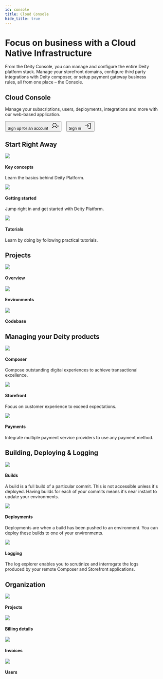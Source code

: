 ```yaml
---
id: console
title: Cloud Console
hide_title: true
---
```







<h1 className="headline mb20">Focus on business with a Cloud Native Infrastructure</h1>
<p className="desc pb20">
From the Deity Console, you can manage and configure the entire Deity platform stack. Manage your storefront domains, configure third party integrations with Deity composer, or setup payment gateway business rules, all from one place – the Console.
</p>


<div className="mb100">
	<Card isPadding={false}>
	  <div className="flex">
	    <CardContent>
	      <h2>Cloud Console</h2>
	      <div className="mb20">
	        <p >
	         Manage your subscriptions, users, deployments, integrations and more with our web-based application.
	        </p>
	      </div>  
	      <Button variant="contained" size="medium" href="https://console.deity.cloud/signup" target="_blank">
	          Sign up for an account &nbsp;
	          <svg width="25" height="25" viewBox="0 0 25 25" fill="none" xmlns="http://www.w3.org/2000/svg">
				<path d="M19.5312 13.2812H24.2188" stroke="currentColor" stroke-width="1.5" stroke-linecap="round" stroke-linejoin="round"/>
				<path d="M21.875 10.9375V15.625" stroke="currentColor" stroke-width="1.5" stroke-linecap="round" stroke-linejoin="round"/>
				<path d="M10.5469 15.625C13.7829 15.625 16.4062 13.0017 16.4062 9.76562C16.4062 6.52958 13.7829 3.90625 10.5469 3.90625C7.31083 3.90625 4.6875 6.52958 4.6875 9.76562C4.6875 13.0017 7.31083 15.625 10.5469 15.625Z" stroke="currentColor" stroke-width="1.5" stroke-miterlimit="10"/>
				<path d="M2.16797 19.5314C3.19459 18.3078 4.47673 17.3239 5.92428 16.6489C7.37183 15.9738 8.94966 15.624 10.5469 15.624C12.1441 15.624 13.7219 15.9738 15.1695 16.6489C16.617 17.3239 17.8992 18.3078 18.9258 19.5314" stroke="currentColor" stroke-width="1.5" stroke-linecap="round" stroke-linejoin="round"/>
				</svg>
	       </Button>&nbsp; &nbsp; 
	      <Button variant="outlined" size="medium" href="https://console.deity.cloud" target="_blank">
	         Sign in &nbsp;
	      	<svg width="25" height="25" viewBox="0 0 25 25" fill="none" xmlns="http://www.w3.org/2000/svg">
			<path d="M9.17969 16.6016L13.2812 12.5L9.17969 8.39844" stroke="currentColor" stroke-width="1.5" stroke-linecap="round" stroke-linejoin="round"/>
			<path d="M2.34375 12.5H13.2812" stroke="currentColor" stroke-width="1.5" stroke-linecap="round" stroke-linejoin="round"/>
			<path d="M13.2812 3.90625H18.75C18.9572 3.90625 19.1559 3.98856 19.3024 4.13507C19.4489 4.28159 19.5312 4.4803 19.5312 4.6875V20.3125C19.5312 20.5197 19.4489 20.7184 19.3024 20.8649C19.1559 21.0114 18.9572 21.0938 18.75 21.0938H13.2812" stroke="currentColor" stroke-width="1.5" stroke-linecap="round" stroke-linejoin="round"/>
			</svg>
			</Button>
	    </CardContent>
	  </div>
	</Card>
</div>


## Start Right Away
<div className="flex mb100 brighten">
  <Card to="/docs/console/key-concepts">
    <img src="/img/icons/info.svg" />
    <h4>Key concepts</h4>
    <p>Learn the basics behind Deity Platform.</p>
  </Card>
  <Card to="/docs/console/getting-started/sign-up">
    <img src="/img/icons/lightning.svg" />
    <h4>Getting started</h4>
    <p>Jump right in and get started with Deity Platform.</p>
  </Card>
  <Card to="/docs/platform/support/tutorials">
    <img src="/img/icons/lightbulb.svg" />
    <h4>Tutorials</h4>
    <p>Learn by doing by following practical tutorials.</p>
  </Card>
</div>



## Projects
<div className="flex mb80 brighten">
  <Card to="/docs/console/project-settings/overview">
    <img src="/img/icons/folders.svg" />
    <h4>Overview</h4>
    <p></p>
  </Card>
  <Card to="/docs/console/project-settings/environments">
    <img src="/img/icons/cloud.svg" />
    <h4>Environments</h4>
    <p></p>
  </Card>
  <Card to="/docs/console/project-settings/codebase">
    <img src="/img/icons/gitfork.svg" />
    <h4>Codebase</h4>
    <p></p>
  </Card>
</div>


## Managing your Deity products
<div className="flex mb100 brighten">
  <Card to="/docs/console/composer">
    <img src="/img/icons/ticker.svg" />
    <h4>Composer</h4>
    <p>Compose outstanding digital experiences to achieve transactional excellence.</p>
  </Card>
  <Card to="/docs/console/storefront">
    <img src="/img/icons/shop.svg" />
    <h4>Storefront</h4>
    <p>Focus on customer experience to exceed expectations.</p>
  </Card>
  <Card to="/docs/console/payments">
    <img src="/img/icons/coins.svg" />
    <h4>Payments</h4>
    <p>Integrate multiple payment service providers to use any payment method.</p>
  </Card>
</div>

## Building, Deploying & Logging
<div className="flex mb80 brighten">
  <Card to="/docs/console/builds-deployments/builds">
    <img src="/img/icons/cpu.svg" />
    <h4>Builds</h4>
    <p>A build is a full build of a particular commit. This is not accessible unless it's deployed. Having builds for each of your commits means it's near instant to update your environments.</p>
  </Card>
  <Card to="/docs/console/builds-deployments/deployments">
    <img src="/img/icons/deployment.svg" />
    <h4>Deployments</h4>
    <p>Deployments are when a build has been pushed to an environment. You can deploy these builds to one of your environments.</p>
  </Card>
  <Card to="/docs/console/logs/log-entries">
    <img src="/img/icons/bug.svg" />
    <h4>Logging</h4>
    <p>The log explorer enables you to scrutinize and interrogate the logs produced by your remote Composer and Storefront applications.</p>
  </Card>
</div>

## Organization
<div className="flex mb80 brighten">
  <Card to="/docs/console/organization/projects">
    <img src="/img/icons/folders.svg" />
    <h4>Projects</h4>
    <p></p>
  </Card>
  <Card to="/docs/console/organization/billing-details">
    <img src="/img/icons/billing.svg" />
    <h4>Billing details</h4>
    <p></p>
  </Card>
  <Card to="/docs/console/organization/invoices">
    <img src="/img/icons/receipt.svg" />
    <h4>Invoices</h4>
    <p></p>
  </Card>
  <Card to="/docs/console/organization/users">
    <img src="/img/icons/users.svg" />
    <h4>Users</h4>
    <p></p>
  </Card>
</div>
